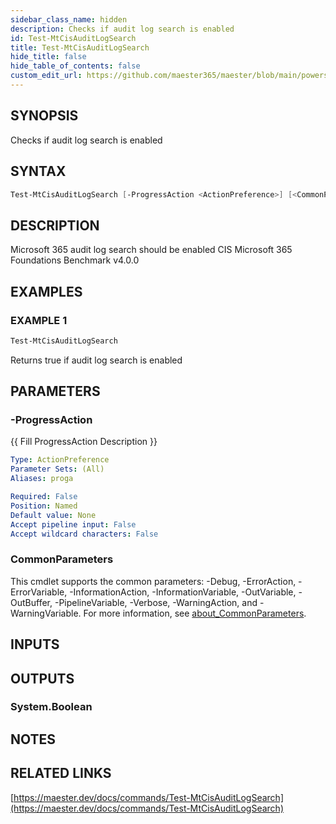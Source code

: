 ```yaml
---
sidebar_class_name: hidden
description: Checks if audit log search is enabled
id: Test-MtCisAuditLogSearch
title: Test-MtCisAuditLogSearch
hide_title: false
hide_table_of_contents: false
custom_edit_url: https://github.com/maester365/maester/blob/main/powershell/public/Test-MtCisAuditLogSearch.ps1
---
```


## SYNOPSIS

Checks if audit log search is enabled

## SYNTAX

```powershell
Test-MtCisAuditLogSearch [-ProgressAction <ActionPreference>] [<CommonParameters>]
```

## DESCRIPTION

Microsoft 365 audit log search should be enabled
CIS Microsoft 365 Foundations Benchmark v4.0.0

## EXAMPLES

### EXAMPLE 1

```powershell
Test-MtCisAuditLogSearch
```

Returns true if audit log search is enabled

## PARAMETERS

### -ProgressAction

\{\{ Fill ProgressAction Description \}\}

```yaml
Type: ActionPreference
Parameter Sets: (All)
Aliases: proga

Required: False
Position: Named
Default value: None
Accept pipeline input: False
Accept wildcard characters: False
```

### CommonParameters

This cmdlet supports the common parameters: -Debug, -ErrorAction, -ErrorVariable, -InformationAction, -InformationVariable, -OutVariable, -OutBuffer, -PipelineVariable, -Verbose, -WarningAction, and -WarningVariable. For more information, see [about_CommonParameters](http://go.microsoft.com/fwlink/?LinkID=113216).

## INPUTS

## OUTPUTS

### System.Boolean

## NOTES

## RELATED LINKS

[https://maester.dev/docs/commands/Test-MtCisAuditLogSearch](https://maester.dev/docs/commands/Test-MtCisAuditLogSearch)
